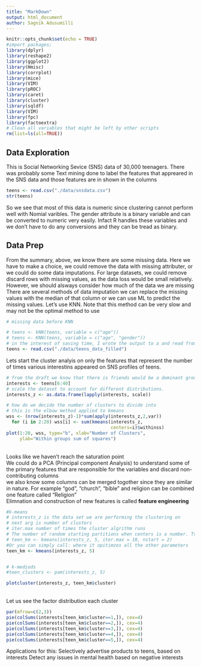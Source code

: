 ```yaml
---
title: "MarkDown"
output: html_document
author: Sagnik Adusumilli
---
```


```r
knitr::opts_chunk$set(echo = TRUE)
#import packages;
library(dplyr)
library(reshape2)
library(ggplot2)
library(Hmisc)
library(corrplot)
library(mice)
library(VIM)
library(pROC)
library(caret)
library(cluster)
library(sqldf)
library(VIM)
library(fpc)
library(factoextra)
# Clean all variables that might be left by other scripts
rm(list=ls(all=TRUE))
```

## Data Exploration
This is Social Networking Sevice (SNS) data of 30,000 teenagers. There was probably some Text mining done to label the features that appreared in the SNS data and those features are in shown in the columns

```r
teens <- read.csv("./data/snsdata.csv")
str(teens)
```
So we see that most of this data is numeric since clustering cannot perform well with Nomial  varibles. The gender attribute is a binary variable and can be converted to numeric very easily. Infact R handles these variables and we don't have to do any conversions and they can be tread as binary.

## Data Prep
From the summary, above, we know there are some missing data. Here we have to make a choice, we could remove the data with missing attributer, or we could do some data imputations. For large datasets, we could remove discard rows with missing values, as the data loss would be small relatively. However, we should alsways consider how much of the data we are missing
There are several methods of data imputation we can replace the missing values with the median of that column or we can use ML to predict the missing values.
Let's use KNN. Note that this method can be very slow and may not be the optimal method to use 
```r
# missing data before KNN

# teens <- kNN(teens, variable = c("age"))
# teens <- KNN(teens, variable = c("age", "gender"))
# in the interest of saving time, I wrote the output to a and read from there. So I don't have to run KNN every time
teens <- read.csv("./data/teens_data_filled")
```
Lets start the cluster analyis on only the features that represent the number of times various interestins appeared on SNS profiles of teens.
```r
# from the draft we know that there is friends would be a dominant group in all clusters, meaning all teenagers like friends.
interests <- teens[6:40]
# scale the dataset to account for different distributions.
interests_z <- as.data.frame(lapply(interests, scale))

# how do we decide the number of clusters to divide into
# this is the elbow method applied to kmeans
wss <- (nrow(interests_z)-1)*sum(apply(interests_z,2,var))
  for (i in 2:20) wss[i] <- sum(kmeans(interests_z,
                                       centers=i)$withinss)
plot(1:20, wss, type="b", xlab="Number of Clusters",
     ylab="Within groups sum of squares")
```
<br>Looks like we haven't reach the saturation point
<br> We could do a PCA (Principal component Analysis) to understand some of the primary features that are responsible for the variables and discard non-contributing columns
<br> we also know some columns can be merged togother since they are similar in nature. For example "god", "church", "bible" and religion can be combined one feature called "Religion"
<br> Elimnation and construction of new features is called **feature engineering**
```r
#k-means
# interests_z is the data set we are performing the clustering on
# next arg is number of clusters
# iter.max number of times the cluster algrithm runs
# The number of random starting partitions when centers is a number. Trying nstart > 1 is often recommended.
# teen_km <- kmeans(interests_z, 5, iter.max = 10, nstart = 2)
#Or you can simply call: where it opitimzes all the other parameters
teen_km <- kmeans(interests_z, 5)


# k-mediods
#teen_clusters <- pam(interests_z, 5)

plotcluster(interests_z, teen_km$cluster)


```
<br>Let us see the factor distribution each cluster
```r
par(mfrow=c(2,3))
pie(colSums(interests[teen_km$cluster==1,]), cex=4)
pie(colSums(interests[teen_km$cluster==2,]), cex=4)
pie(colSums(interests[teen_km$cluster==3,]), cex=4)
pie(colSums(interests[teen_km$cluster==4,]), cex=4)
pie(colSums(interests[teen_km$cluster==5,]), cex=4)
```
Applications for this:
Selectively advertise products to teens, based on interests
Detect any issues in mental health based on negative interests